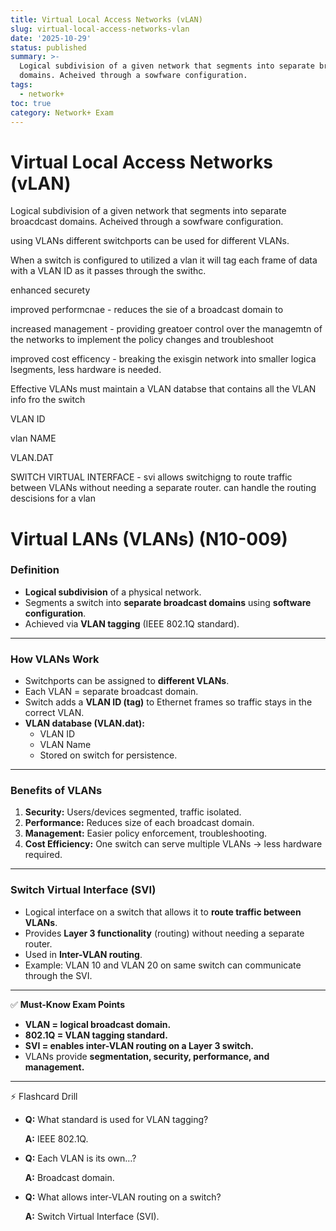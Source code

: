 ```yaml
---
title: Virtual Local Access Networks (vLAN)
slug: virtual-local-access-networks-vlan
date: '2025-10-29'
status: published
summary: >-
  Logical subdivision of a given network that segments into separate broacdcast
  domains. Acheived through a sowfware configuration.
tags:
  - network+
toc: true
category: Network+ Exam
---
```


# Virtual Local Access Networks (vLAN)

Logical subdivision of a given network that segments into separate broacdcast domains. Acheived through a sowfware configuration. 

using VLANs different switchports can be used for different VLANs. 

When a switch is configured to utilized a vlan it will tag each frame of data with a VLAN ID as it passes through the swithc. 

enhanced securety 

improved performcnae - reduces the sie of a broadcast domain to 

increased management - providing greatoer control over the managemtn of the networks to implement the policy changes and troubleshoot 

improved cost efficency - breaking the exisgin network into smaller logica lsegments, less hardware is needed. 

Effective VLANs must maintain a VLAN databse that contains all the VLAN info fro the switch 

VLAN ID 

vlan NAME 

VLAN.DAT

SWITCH VIRTUAL INTERFACE - svi allows switchigng to route traffic between VLANs without needing a separate router. can handle the routing descisions for a vlan

# Virtual LANs (VLANs) (N10-009)

### **Definition**

- **Logical subdivision** of a physical network.
- Segments a switch into **separate broadcast domains** using **software configuration**.
- Achieved via **VLAN tagging** (IEEE 802.1Q standard).

---

### **How VLANs Work**

- Switchports can be assigned to **different VLANs**.
- Each VLAN = separate broadcast domain.
- Switch adds a **VLAN ID (tag)** to Ethernet frames so traffic stays in the correct VLAN.
- **VLAN database (VLAN.dat):**
    - VLAN ID
    - VLAN Name
    - Stored on switch for persistence.

---

### **Benefits of VLANs**

1. **Security:** Users/devices segmented, traffic isolated.
2. **Performance:** Reduces size of each broadcast domain.
3. **Management:** Easier policy enforcement, troubleshooting.
4. **Cost Efficiency:** One switch can serve multiple VLANs → less hardware required.

---

### **Switch Virtual Interface (SVI)**

- Logical interface on a switch that allows it to **route traffic between VLANs**.
- Provides **Layer 3 functionality** (routing) without needing a separate router.
- Used in **Inter-VLAN routing**.
- Example: VLAN 10 and VLAN 20 on same switch can communicate through the SVI.

---

✅ **Must-Know Exam Points**

- **VLAN = logical broadcast domain.**
- **802.1Q = VLAN tagging standard.**
- **SVI = enables inter-VLAN routing on a Layer 3 switch.**
- VLANs provide **segmentation, security, performance, and management.**

---

⚡ Flashcard Drill

- **Q:** What standard is used for VLAN tagging?
    
    **A:** IEEE 802.1Q.
    
- **Q:** Each VLAN is its own…?
    
    **A:** Broadcast domain.
    
- **Q:** What allows inter-VLAN routing on a switch?
    
    **A:** Switch Virtual Interface (SVI).
